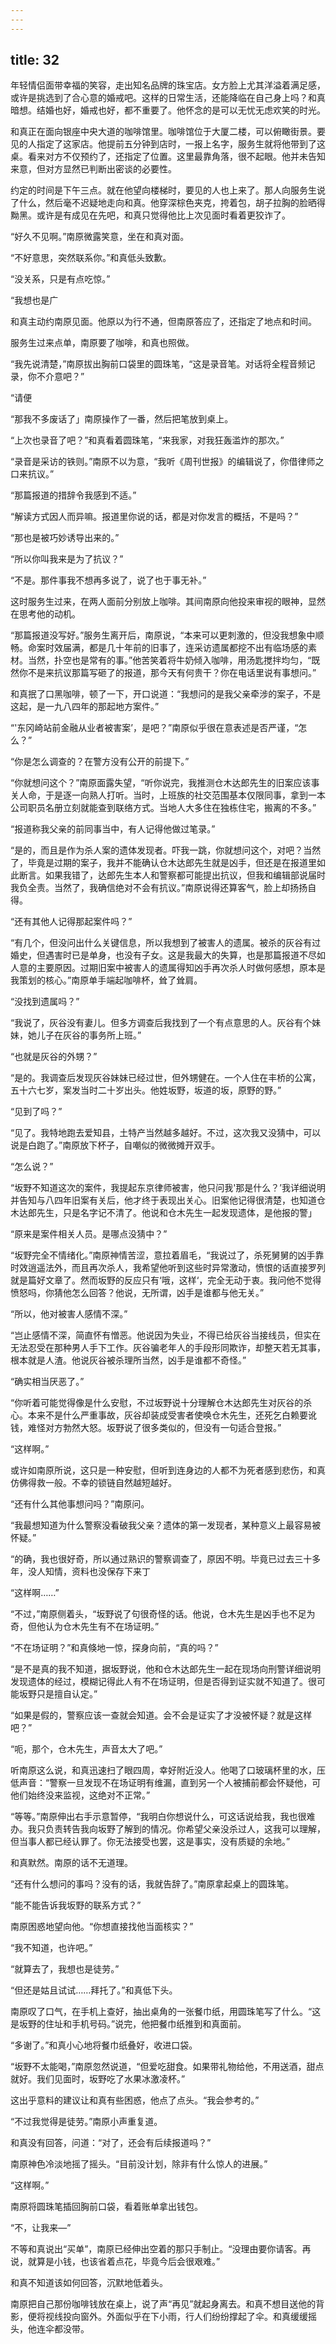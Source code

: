 ```yaml
---
---
---
```

title: 32
---

年轻情侣面带幸福的笑容，走出知名品牌的珠宝店。女方脸上尤其洋溢着满足感，或许是挑选到了合心意的婚戒吧。这样的日常生活，还能降临在自己身上吗？和真暗想。结婚也好，婚戒也好，都不重要了。他怀念的是可以无忧无虑欢笑的时光。

和真正在面向银座中央大道的咖啡馆里。咖啡馆位于大厦二楼，可以俯瞰街景。要见的人指定了这家店。他提前五分钟到店时，一报上名字，服务生就将他带到了这桌。看来对方不仅预约了，还指定了位置。这里最靠角落，很不起眼。他并未告知来意，但对方显然已判断出密谈的必要性。

约定的时间是下午三点。就在他望向楼梯时，要见的人也上来了。那人向服务生说了什么，然后毫不迟疑地走向和真。他穿深棕色夹克，挎着包，胡子拉胸的脸晒得黝黑。或许是有成见在先吧，和真只觉得他比上次见面时看着更狡诈了。

“好久不见啊。”南原微露笑意，坐在和真对面。

“不好意思，突然联系你。”和真低头致歉。

“没关系，只是有点吃惊。”

“我想也是广

和真主动约南原见面。他原以为行不通，但南原答应了，还指定了地点和时间。

服务生过来点单，南原要了咖啡，和真也照做。

“我先说清楚，”南原拔出胸前口袋里的圆珠笔，“这是录音笔。对话将全程音频记录，你不介意吧？”

“请便

“那我不多废话了」南原操作了一番，然后把笔放到桌上。

“上次也录音了吧？”和真看着圆珠笔，“来我家，对我狂轰滥炸的那次。”

“录音是采访的铁则。”南原不以为意，“我听《周刊世报》的编辑说了，你借律师之口来抗议。”

“那篇报道的措辞令我感到不适。”

“解读方式因人而异嘛。报道里你说的话，都是对你发言的概括，不是吗？”

“那也是被巧妙诱导出来的。”

“所以你叫我来是为了抗议？”

“不是。那件事我不想再多说了，说了也于事无补。”

这时服务生过来，在两人面前分别放上咖啡。其间南原向他投来审视的眼神，显然在思考他的动机。

“那篇报道没写好。”服务生离开后，南原说，“本来可以更刺激的，但没我想象中顺畅。命案时效届满，都是几十年前的旧事了，连采访遗属都挖不出有临场感的素材。当然，扑空也是常有的事。”他苦笑着将牛奶倾入咖啡，用汤匙搅拌均匀，“既然你不是来抗议那篇写砸了的报道，那今天有何贵干？你在电话里说有事想问。”

和真抿了口黑咖啡，顿了一下，开口说道：“我想问的是我父亲牵涉的案子，不是这起，是一九八四年的那起地方案件。”

“'东冈崎站前金融从业者被害案’，是吧？”南原似乎很在意表述是否严谨，“怎么？”

“你是怎么调查的？在警方没有公开的前提下。”

“你就想问这个？”南原面露失望，“听你说完，我推测仓木达郎先生的旧案应该事关人命，于是逐一向熟人打听。当时，上班族的社交范围基本仅限同事，拿到一本公司职员名册立刻就能查到联络方式。当地人大多住在独栋住宅，搬离的不多。”

“报道称我父亲的前同事当中，有人记得他做过笔录。”

“是的，而且是作为杀人案的遗体发现者。吓我一跳，你就想问这个，对吧？当然了，毕竟是过期的案子，我并不能确认仓木达郎先生就是凶手，但还是在报道里如此断言。如果我错了，达郎先生本人和警察都可能提出抗议，但我和编辑部说届时我负全责。当然了，我确信绝对不会有抗议。”南原说得还算客气，脸上却扬扬自得。

“还有其他人记得那起案件吗？”

“有几个，但没问出什么关键信息，所以我想到了被害人的遗属。被杀的灰谷有过婚史，但遇害时已是单身，也没有子女。这是我最大的失算，也是那篇报道不尽如人意的主要原因。过期旧案中被害人的遗属得知凶手再次杀人时做何感想，原本是我策划的核心。”南原单手端起咖啡杯，耸了耸肩。

“没找到遗属吗？”

“我说了，灰谷没有妻儿。但多方调查后我找到了一个有点意思的人。灰谷有个妹妹，她儿子在灰谷的事务所上班。”

“也就是灰谷的外甥？”

“是的。我调查后发现灰谷妹妹已经过世，但外甥健在。一个人住在丰桥的公寓，五十六七岁，案发当时二十岁出头。他姓坂野，坂道的坂，原野的野。”

“见到了吗？”

“见了。我特地跑去爱知县，土特产当然越多越好。不过，这次我又没猜中，可以说是白跑了。”南原放下杯子，自嘲似的微微摊开双手。

“怎么说？”

“坂野不知道这次的案件，我提起东京律师被害，他只问我'那是什么？’我详细说明并告知与八四年旧案有关后，他才终于表现出关心。旧案他记得很清楚，也知道仓木达郎先生，只是名字记不清了。他说和仓木先生一起发现遗体，是他报的警」

“原来是案件相关人员。是哪点没猜中？”

“坂野完全不情绪化。”南原神情苦涩，意拉着眉毛，“我说过了，杀死舅舅的凶手靠时效逍遥法外，而且再次杀人，我希望他听到这些时异常激动，愤恨的话直接罗列就是篇好文章了。然而坂野的反应只有‘哦，这样‘，完全无动于衷。我问他不觉得愤怒吗，你猜他怎么回答？他说，无所谓，凶手是谁都与他无关。”

“所以，他对被害人感情不深。”

“岂止感情不深，简直怀有憎恶。他说因为失业，不得已给灰谷当接线员，但实在无法忍受在那种男人手下工作。灰谷骗老年人的手段形同欺诈，却整天若无其事，根本就是人渣。他说灰谷被杀理所当然，凶手是谁都不奇怪。”

“确实相当厌恶了。”

“你听着可能觉得像是什么安慰，不过坂野说十分理解仓木达郎先生对灰谷的杀心。本来不是什么严重事故，灰谷却装成受害者使唤仓木先生，还死乞白赖要讹钱，难怪对方勃然大怒。坂野说了很多类似的，但没有一句适合登报。”

“这样啊。”

或许如南原所说，这只是一种安慰，但听到连身边的人都不为死者感到悲伤，和真仿佛得救一般。不幸的锁链自然越短越好。

“还有什么其他事想问吗？”南原问。

“我最想知道为什么警察没看破我父亲？遗体的第一发现者，某种意义上最容易被怀疑。”

“的确，我也很好奇，所以通过熟识的警察调查了，原因不明。毕竟已过去三十多年，没人知情，资料也没保存下来丁

“这样啊……”

“不过，”南原侧着头，“坂野说了句很奇怪的话。他说，仓木先生是凶手也不足为奇，但他认为仓木先生有不在场证明。”

“不在场证明？”和真倏地一惊，探身向前，“真的吗？”

“是不是真的我不知道，据坂野说，他和仓木达郎先生一起在现场向刑警详细说明发现遗体的经过，模糊记得此人有不在场证明，但是否得到证实就不知道了。很可能坂野只是擅自认定。”

“如果是假的，警察应该一查就会知道。会不会是证实了才没被怀疑？就是这样吧？”

“呃，那个，仓木先生，声音太大了吧。”

听南原这么说，和真迅速扫了眼四周，幸好附近没人。他喝了口玻璃杯里的水，压低声音：“警察一旦发现不在场证明有维漏，直到另一个人被捕前都会怀疑他，可他们始终没来监视，这绝对不正常。”

“等等。”南原伸出右手示意暂停，“我明白你想说什么，可这话说给我，我也很难办。我只负责转告我向坂野了解到的情况。你希望父亲没杀过人，这我可以理解，但当事人都已经认罪了。你无法接受也罢，这是事实，没有质疑的余地。”

和真默然。南原的话不无道理。

“还有什么想问的事吗？没有的话，我就告辞了。”南原拿起桌上的圆珠笔。

“能不能告诉我坂野的联系方式？”

南原困惑地望向他。“你想直接找他当面核实？”

“我不知道，也许吧。”

“就算去了，我想也是徒劳。”

“但还是姑且试试……拜托了。”和真低下头。

南原叹了口气，在手机上查好，抽出桌角的一张餐巾纸，用圆珠笔写了什么。“这是坂野的住址和手机号码。”说完，他把餐巾纸推到和真面前。

“多谢了。”和真小心地将餐巾纸叠好，收进口袋。

“坂野不太能喝，”南原忽然说道，“但爱吃甜食。如果带礼物给他，不用送酒，甜点就好。我们见面时，坂野吃了水果冰激凌杯。”

这出乎意料的建议让和真有些困惑，他点了点头。“我会参考的。”

“不过我觉得是徒劳。”南原小声重复道。

和真没有回答，问道：“对了，还会有后续报道吗？”

南原神色冷淡地摇了摇头。“目前没计划，除非有什么惊人的进展。”

“这样啊。”

南原将圆珠笔插回胸前口袋，看着账单拿出钱包。

“不，让我来—”

不等和真说出“买单”，南原已经伸出空着的那只手制止。“没理由要你请客。再说，就算是小钱，也该省着点花，毕竟今后会很艰难。”

和真不知道该如何回答，沉默地低着头。

南原把自己那份咖啡钱放在桌上，说了声“再见”就起身离去。和真不想目送他的背影，便将视线投向窗外。外面似乎在下小雨，行人们纷纷撑起了伞。和真缓缓摇头，他连伞都没带。
